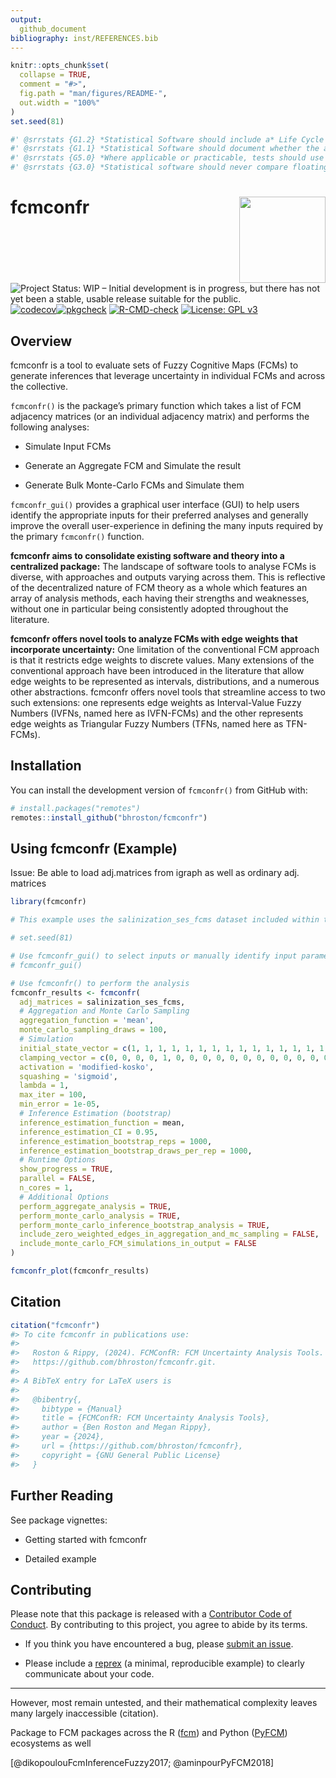 ```yaml
---
output: 
  github_document
bibliography: inst/REFERENCES.bib
---
```


<!-- README.md is generated from README.Rmd. Please edit that file -->

```r
knitr::opts_chunk$set(
  collapse = TRUE,
  comment = "#>",
  fig.path = "man/figures/README-",
  out.width = "100%"
)
set.seed(81)
```

```r
#' @srrstats {G1.2} *Statistical Software should include a* Life Cycle Statement *describing current and anticipated future states of development.*
#' @srrstats {G1.1} *Statistical Software should document whether the algorithm(s) it implements are:* - *The first implementation of a novel algorithm*; or - *The first implementation within **R** of an algorithm which has previously been implemented in other languages or contexts*; or - *An improvement on other implementations of similar algorithms in **R***.
#' @srrstats {G5.0} *Where applicable or practicable, tests should use standard data sets with known properties (for example, the [NIST Standard Reference Datasets](https://www.itl.nist.gov/div898/strd/), or data sets provided by other widely-used R packages).*
#' @srrstats {G3.0} *Statistical software should never compare floating point numbers for equality. All numeric equality comparisons should either ensure that they are made between integers, or use appropriate tolerances for approximate equality.*
```

# fcmconfr <a href='https://github.com/bhroston/fcmconfr.git/'><img src="man/figures/logo.png" align="right" height="138"/></a>

<!-- badges: start -->

![Project Status: WIP – Initial development is in progress, but there has not yet been a stable, usable release suitable for the public.](https://www.repostatus.org/badges/latest/wip.svg) [![codecov](https://codecov.io/gh/bhroston/fcmconfr/graph/badge.svg?token=D83LF4TC8D)](https://codecov.io/gh/bhroston/fcmconfr)[![pkgcheck](https://github.com/bhroston/fcmconfr/actions/workflows/pkgcheck.yaml/badge.svg?branch=main)](https://github.com/bhroston/fcmconfr.git/actions?query=workflow%3Apkgcheck) [![R-CMD-check](https://github.com/bhroston/fcmconfr/actions/workflows/check-standard.yaml/badge.svg?branch=main)](https://github.com/bhroston/fcmconfr/actions/workflows/R-CMD-check.yaml) [![License: GPL v3](https://img.shields.io/badge/License-GPLv3-blue.svg)](https://www.gnu.org/licenses/gpl-3.0)

<!-- badges: end -->

## Overview

fcmconfr is a tool to evaluate sets of Fuzzy Cognitive Maps (FCMs) to generate inferences that leverage uncertainty in individual FCMs and across the collective.

`fcmconfr()` is the package's primary function which takes a list of FCM adjacency matrices (or an individual adjacency matrix) and performs the following analyses:

-   Simulate Input FCMs

-   Generate an Aggregate FCM and Simulate the result

-   Generate Bulk Monte-Carlo FCMs and Simulate them

`fcmconfr_gui()` provides a graphical user interface (GUI) to help users identify the appropriate inputs for their preferred analyses and generally improve the overall user-experience in defining the many inputs required by the primary `fcmconfr()` function.

**fcmconfr aims to consolidate existing software and theory into a centralized package:** The landscape of software tools to analyse FCMs is diverse, with approaches and outputs varying across them. This is reflective of the decentralized nature of FCM theory as a whole which features an array of analysis methods, each having their strengths and weaknesses, without one in particular being consistently adopted throughout the literature.

**fcmconfr offers novel tools to analyze FCMs with edge weights that incorporate uncertainty:** One limitation of the conventional FCM approach is that it restricts edge weights to discrete values. Many extensions of the conventional approach have been introduced in the literature that allow edge weights to be represented as intervals, distributions, and a numerous other abstractions. fcmconfr offers novel tools that streamline access to two such extensions: one represents edge weights as Interval-Value Fuzzy Numbers (IVFNs, named here as IVFN-FCMs) and the other represents edge weights as Triangular Fuzzy Numbers (TFNs, named here as TFN-FCMs).

## Installation

You can install the development version of `fcmconfr()` from GitHub with:

``` r
# install.packages("remotes")
remotes::install_github("bhroston/fcmconfr")
```

## Using fcmconfr (Example)

Issue: Be able to load adj.matrices from igraph as well as ordinary adj. matrices

``` R
library(fcmconfr)

# This example uses the salinization_ses_fcms dataset included within the package

# set.seed(81)

# Use fcmconfr_gui() to select inputs or manually identify input parameters
# fcmconfr_gui()

# Use fcmconfr() to perform the analysis
fcmconfr_results <- fcmconfr(
  adj_matrices = salinization_ses_fcms,
  # Aggregation and Monte Carlo Sampling
  aggregation_function = 'mean',
  monte_carlo_sampling_draws = 100,
  # Simulation
  initial_state_vector = c(1, 1, 1, 1, 1, 1, 1, 1, 1, 1, 1, 1, 1, 1, 1, 1, 1, 1, 1, 1, 1, 1, 1, 1, 1, 1, 1, 1, 1, 1, 1, 1, 1, 1, 1, 1, 1, 1, 1, 1, 1, 1, 1, 1, 1, 1),
  clamping_vector = c(0, 0, 0, 0, 1, 0, 0, 0, 0, 0, 0, 0, 0, 0, 0, 0, 0, 0, 0, 0, 0, 0, 0, 0, 0, 0, 0, 0, 0, 0, 0, 0, 0, 0, 0, 0, 0, 0, 0, 0, 0, 0, 0, 0, 0, 0),
  activation = 'modified-kosko',
  squashing = 'sigmoid',
  lambda = 1,
  max_iter = 100,
  min_error = 1e-05,
  # Inference Estimation (bootstrap)
  inference_estimation_function = mean,
  inference_estimation_CI = 0.95,
  inference_estimation_bootstrap_reps = 1000,
  inference_estimation_bootstrap_draws_per_rep = 1000,
  # Runtime Options
  show_progress = TRUE,
  parallel = FALSE,
  n_cores = 1,
  # Additional Options
  perform_aggregate_analysis = TRUE,
  perform_monte_carlo_analysis = TRUE,
  perform_monte_carlo_inference_bootstrap_analysis = TRUE,
  include_zero_weighted_edges_in_aggregation_and_mc_sampling = FALSE,
  include_monte_carlo_FCM_simulations_in_output = FALSE
)

fcmconfr_plot(fcmconfr_results)
```

## Citation

``` r
citation("fcmconfr")
#> To cite fcmconfr in publications use:
#> 
#>   Roston & Rippy, (2024). FCMConfR: FCM Uncertainty Analysis Tools.
#>   https://github.com/bhroston/fcmconfr.git.
#> 
#> A BibTeX entry for LaTeX users is
#> 
#>   @bibentry{,
#>     bibtype = {Manual}
#>     title = {FCMConfR: FCM Uncertainty Analysis Tools},
#>     author = {Ben Roston and Megan Rippy},
#>     year = {2024},
#>     url = {https://github.com/bhroston/fcmconfr},
#>     copyright = {GNU General Public License}
#>   }
```

## Further Reading

See package vignettes:

-   Getting started with fcmconfr

-   Detailed example

## Contributing

Please note that this package is released with a [Contributor Code of Conduct](https://ropensci.org/code-of-conduct/). By contributing to this project, you agree to abide by its terms.

-   If you think you have encountered a bug, please [submit an issue](https://github.com/bhroston/fcmconfr/issues).

-   Please include a [reprex](https://reprex.tidyverse.org/articles/articles/learn-reprex.html) (a minimal, reproducible example) to clearly communicate about your code.

----------------------

However, most remain untested, and their mathematical complexity leaves many largely inaccessible (citation).

Package to FCM packages across the R ([fcm](https://cran.r-project.org/web/packages/fcm/index.html "CRAN: fcm")) and Python ([PyFCM](https://github.com/payamaminpour/PyFCM.git)) ecosystems as well

[@dikopoulouFcmInferenceFuzzy2017; @aminpourPyFCM2018]

